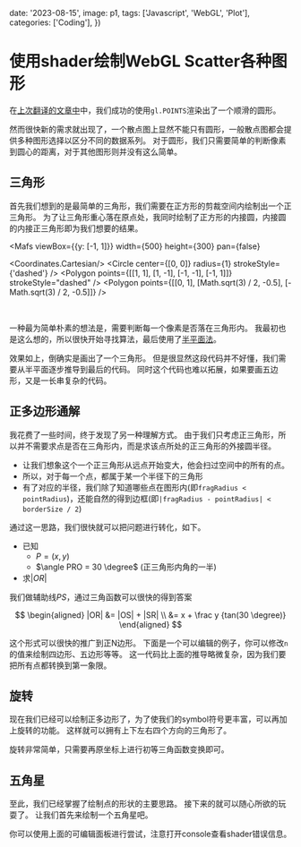 
  date: '2023-08-15',
  image: p1,
  tags: ['Javascript', 'WebGL', 'Plot'],
  categories: ['Coding'],
})

# 使用shader绘制WebGL Scatter各种图形

在[上次翻译的文章中](./webgl-point)中，我们成功的使用`gl.POINTS`渲染出了一个顺滑的圆形。

然而很快新的需求就出现了，一个散点图上显然不能只有圆形，一般散点图都会提供多种图形选择以区分不同的数据系列。
对于圆形，我们只需要简单的判断像素到圆心的距离，对于其他图形则并没有这么简单。

<WebglPoint shader={Sample.circle}/>

## 三角形

首先我们想到的是最简单的三角形，我们需要在正方形的剪裁空间内绘制出一个正三角形。
为了让三角形重心落在原点处，我同时绘制了正方形的内接圆，内接圆的内接正三角形即为我们想要的结果。

<Mafs
  viewBox={{y: [-1, 1]}}
  width={500}
  height={300}
  pan={false}
>
  <Coordinates.Cartesian/>
  <Circle
    center={[0, 0]}
    radius={1}
    strokeStyle={'dashed'}
  />
  <Polygon
    points={[[1, 1], [1, -1], [-1, -1], [-1, 1]]}
    strokeStyle="dashed"
  />
  <Polygon
    points={[[0, 1], [Math.sqrt(3) / 2, -0.5], [-Math.sqrt(3) / 2, -0.5]]}
  />
</Mafs>

<br/>

一种最为简单朴素的想法是，需要判断每一个像素是否落在三角形内。
我最初也是这么想的，所以很快开始寻找算法，最后使用了[半平面法](https://stackoverflow.com/questions/2049582/how-to-determine-if-a-point-is-in-a-2d-triangle)。

<EditablePoint defaultShader={Sample.triangleNaive}/>

效果如上，倒确实是画出了一个三角形。
但是很显然这段代码并不好懂，我们需要从半平面逐步推导到最后的代码。
同时这个代码也难以拓展，如果要画五边形，又是一长串复杂的代码。

## 正多边形通解

我花费了一些时间，终于发现了另一种理解方式。
由于我们只考虑正三角形，所以并不需要求点是否在三角形内，而是求该点所处的正三角形的外接圆半径。

- 让我们想象这个一个正三角形从远点开始变大，他会扫过空间中的所有的点。
- 所以，对于每一个点，都属于某一个半径下的三角形
- 有了对应的半径，我们除了知道哪些点在图形内(即`fragRadius < pointRadius`)，还能自然的得到边框(即`|fragRadius - pointRadius| < borderSize / 2`)

通过这一思路，我们很快就可以把问题进行转化，如下。

<PolygonSample/>

- 已知
  - $P=(x,y)$
  - $\angle PRO = 30 \degree$ (正三角形内角的一半)
- 求$|OR|$

我们做辅助线$PS$，通过三角函数可以很快的得到答案

$$
\begin{aligned}
|OR| &= |OS| + |SR| \\
&= x + \frac y {tan(30 \degree)}
\end{aligned}
$$

这个形式可以很快的推广到正N边形。
下面是一个可以编辑的例子，你可以修改`n`的值来绘制四边形、五边形等等。
这一代码比上面的推导略微复杂，因为我们要把所有点都转换到第一象限。

<EditablePoint defaultShader={Sample.triangle}/>

## 旋转

现在我们已经可以绘制正多边形了，为了使我们的symbol符号更丰富，可以再加上旋转的功能。
这样就可以拥有上下左右四个方向的三角形了。

旋转非常简单，只需要再原坐标上进行初等三角函数变换即可。

<EditablePoint defaultShader={Sample.rotate}/>

## 五角星

至此，我们已经掌握了绘制点的形状的主要思路。
接下来的就可以随心所欲的玩耍了。
让我们首先来绘制一个五角星吧。

你可以使用上面的可编辑面板进行尝试，注意打开console查看shader错误信息。

<WebglPoint shader={Sample.star}
            border={0.8}/>